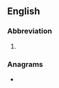 {{also|thô|þos}}
==English==

===Abbreviation===
{{rfc-header|Abbreviation}}
{{head|en|abbreviation}}

# {{lb|en|archaic}} {{abbreviation of|Thomas|lang=en}}

===Anagrams===
* {{anagrams|en|HOTs|TOSH|Tosh|host|hots|oths|shot|tosh}}